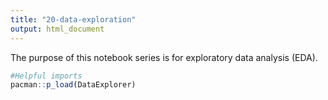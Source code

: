```yaml
---
title: "20-data-exploration"
output: html_document
---
```


The purpose of this notebook series is for exploratory data analysis (EDA).

```r
#Helpful imports
pacman::p_load(DataExplorer)
```


